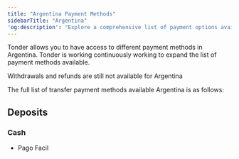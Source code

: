 ```yaml
---
title: "Argentina Payment Methods"
sidebarTitle: "Argentina"
'og:description': "Explore a comprehensive list of payment options available in Argentina with Tonder, categorized by payment type."
---
```


Tonder allows you to have access to different payment methods in Argentina. Tonder is working continuously working to expand the list of payment methods available. 

<Note>Withdrawals and refunds are still not available for Argentina</Note>

The full list of transfer payment methods available Argentina is as follows:

## Deposits

### Cash

- Pago Facil


